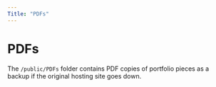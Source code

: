 ```yaml
---
Title: "PDFs"
---
```



# PDFs

The `/public/PDFs` folder contains PDF copies of portfolio pieces as a backup if the original hosting site goes down.

<FileTree>
  <FileTree.Folder name="app" />
    <FileTree.Folder name="node_modules" />
    <FileTree.Folder name="public" defaultOpen>
        <FileTree.Folder name="PDFs"  defaultOpen>
            <FileTree.File name="homage-to-royer.pdf" />
        </FileTree.Folder>
    </FileTree.Folder>
</FileTree>